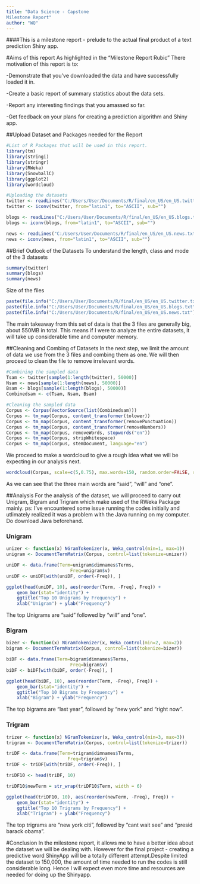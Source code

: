 ```yaml
---
title: "Data Science - Capstone
Milestone Report"
author: "WQ"
---
```


####This is a milestone report - prelude to the actual final product of a text prediction Shiny app.


#Aims of this report
As highlighted in the "Milestone Report Rubic" There motivation of this report is to:

-Demonstrate that you've downloaded the data and have successfully loaded it in.

-Create a basic report of summary statistics about the data sets.

-Report any interesting findings that you amassed so far.

-Get feedback on your plans for creating a prediction algorithm and Shiny app.


##Upload Dataset and Packages needed for the Report
```r
#List of R Packages that will be used in this report.
library(tm)
library(stringi)
library(stringr)
library(RWeka)
library(SnowballC)
library(ggplot2)
library(wordcloud)

#Uploading the datasets
twitter <- readLines("C:/Users/User/Documents/R/final/en_US/en_US.twitter.txt", encoding="UTF-8")
twitter <- iconv(twitter, from="latin1", to="ASCII", sub="")

blogs <- readLines("C:/Users/User/Documents/R/final/en_US/en_US.blogs.txt", encoding="UTF-8")
blogs <- iconv(blogs, from="latin1", to="ASCII", sub="")

news <- readLines("C:/Users/User/Documents/R/final/en_US/en_US.news.txt", encoding="UTF-8")
news <- iconv(news, from="latin1", to="ASCII", sub="")
```


##Brief Outlook of the Datasets
To understand the length, class and mode of the 3 datasets

```r
summary(twitter)
summary(blogs)
summary(news)
```


Size of the files
```r
paste(file.info("C:/Users/User/Documents/R/final/en_US/en_US.twitter.txt")$size / (1024*1024), 'MB')
paste(file.info("C:/Users/User/Documents/R/final/en_US/en_US.blogs.txt")$size / (1024*1024), 'MB')
paste(file.info("C:/Users/User/Documents/R/final/en_US/en_US.news.txt")$size / (1024*1024), 'MB')
```

The main takeaway from this set of data is that the 3 files are generally big, about 550MB in total. This means if I were to analyze the entire datasets, it will take up considerable time and computer memory. 


##Cleaning and Combing of Datasets
In the next step, we limit the amount of data we use from the 3 files and combing them as one. We will then proceed to clean the file to remove irrelevant words.

```r
#Combining the sampled data
Tsam <- twitter[sample(1:length(twitter), 50000)]
Nsam <- news[sample(1:length(news), 50000)]
Bsam <- blogs[sample(1:length(blogs), 50000)]
Combinedsam <- c(Tsam, Nsam, Bsam)

#Cleaning the sampled data
Corpus <- Corpus(VectorSource(list(Combinedsam)))
Corpus <- tm_map(Corpus, content_transformer(tolower))
Corpus <- tm_map(Corpus, content_transformer(removePunctuation))
Corpus <- tm_map(Corpus, content_transformer(removeNumbers))
Corpus <- tm_map(Corpus, removeWords, stopwords("en"))
Corpus <- tm_map(Corpus, stripWhitespace)
Corpus <- tm_map(Corpus, stemDocument, language="en")
```



We proceed to make a wordcloud to give a rough idea what we will be expecting in our analysis next.

```r
wordcloud(Corpus, scale=c(5,0.75), max.words=150, random.order=FALSE, rot.per=0.25, use.r.layout=FALSE, colors=brewer.pal(8, "Dark2"))
```

As we can see that the three main words are "said", "will" and "one".


##Analysis
For the analysis of the dataset, we will proceed to carry out Unigram, Bigram and Trigram which make used of the RWeka Package mainly. 
ps: I've encountered some issue running the codes initially and utlimately realized it was a problem with the Java running on my computer. Do download Java beforehand.

### Unigram
```r
unizer <- function(x) NGramTokenizer(x, Weka_control(min=1, max=1))
unigram <- DocumentTermMatrix(Corpus, control=list(tokenize=unizer))

uniDF <- data.frame(Term=unigram$dimnames$Terms,
                        Freq=unigram$v)
uniDF <- uniDF[with(uniDF, order(-Freq)), ]

ggplot(head(uniDF, 10), aes(reorder(Term, -Freq), Freq)) +
    geom_bar(stat="identity") +
    ggtitle("Top 10 Unigrams by Frequency") + 
    xlab("Unigram") + ylab("Frequency")
```

The top Unigrams are "said" followed by "will" and "one".

### Bigram
```r
bizer <- function(x) NGramTokenizer(x, Weka_control(min=2, max=2))
bigram <- DocumentTermMatrix(Corpus, control=list(tokenize=bizer))

biDF <- data.frame(Term=bigram$dimnames$Terms,
                        Freq=bigram$v)
biDF <- biDF[with(biDF, order(-Freq)), ]

ggplot(head(biDF, 10), aes(reorder(Term, -Freq), Freq)) +
    geom_bar(stat="identity") +
    ggtitle("Top 10 Bigrams by Frequency") + 
    xlab("Bigram") + ylab("Frequency")
```

The top bigrams are "last year", followed by "new york" and "right now".

### Trigram
```r
trizer <- function(x) NGramTokenizer(x, Weka_control(min=3, max=3))
trigram <- DocumentTermMatrix(Corpus, control=list(tokenize=trizer))

triDF <- data.frame(Term=trigram$dimnames$Terms,
                       Freq=trigram$v)
triDF <- triDF[with(triDF, order(-Freq)), ]

triDF10 <- head(triDF, 10)

triDF10$newTerm = str_wrap(triDF10$Term, width = 6)

ggplot(head(triDF10, 10), aes(reorder(newTerm, -Freq), Freq)) +
    geom_bar(stat="identity") +
    ggtitle("Top 10 Trigrams by Frequency") + 
    xlab("Trigram") + ylab("Frequency") 
```

The top trigrams are "new york citi", followed by "cant wait see" and "presid barack obama".

#Conclusion
In the milestone report, it allows me to have a better idea about the dataset we will be dealing with. However for the final project - creating a predictive word ShinyApp will be a totally different attempt.Despite limited the dataset to 150,000, the amount of time needed to run the codes is still considerable long. Hence I will expect even more time and resources are needed for doing up the Shinyapp.
